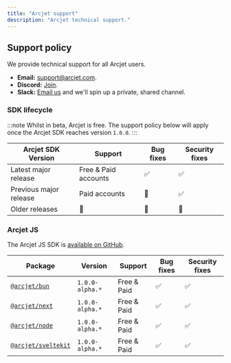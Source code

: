 ```yaml
---
title: "Arcjet support"
description: "Arcjet technical support."
---
```


## Support policy

We provide technical support for all Arcjet users.

- **Email:** [support@arcjet.com](mailto:support@arcjet.com).
- **Discord:** [Join](https://discord.gg/TPra6jqZDC).
- **Slack:** [Email us](mailto:support@arcjet.com) and we'll spin up a private,
  shared channel.

### SDK lifecycle

:::note
Whilst in beta, Arcjet is free. The support policy below will apply
once the Arcjet SDK reaches version `1.0.0`.
:::

| Arcjet SDK Version     | Support              | Bug fixes | Security fixes |
| ---------------------- | -------------------- | --------- | -------------- |
| Latest major release   | Free & Paid accounts | ✅        | ✅             |
| Previous major release | Paid accounts        | 🚫        | ✅             |
| Older releases         | 🚫                   | 🚫        | 🚫             |

### Arcjet JS

The Arcjet JS SDK is [available on GitHub](https://github.com/arcjet/arcjet-js).

| Package                                                                | Version         | Support     | Bug fixes | Security fixes |
| ---------------------------------------------------------------------- | --------------- | ----------- | --------- | -------------- |
| [`@arcjet/bun`](https://www.npmjs.com/package/@arcjet/bun)             | `1.0.0-alpha.*` | Free & Paid | ✅        | ✅             |
| [`@arcjet/next`](https://www.npmjs.com/package/@arcjet/next)           | `1.0.0-alpha.*` | Free & Paid | ✅        | ✅             |
| [`@arcjet/node`](https://www.npmjs.com/package/@arcjet/node)           | `1.0.0-alpha.*` | Free & Paid | ✅        | ✅             |
| [`@arcjet/sveltekit`](https://www.npmjs.com/package/@arcjet/sveltekit) | `1.0.0-alpha.*` | Free & Paid | ✅        | ✅             |
